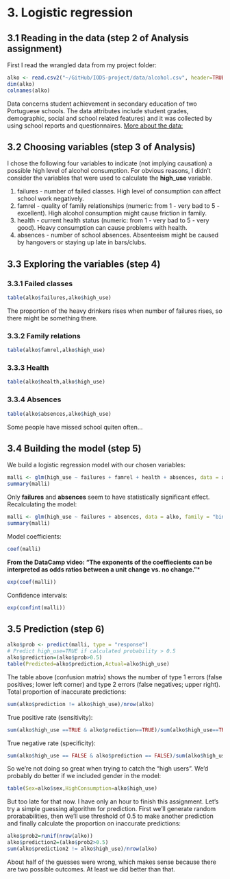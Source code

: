 # 3. Logistic regression 

## 3.1 Reading in the data (step 2 of Analysis assignment)
First I read the wrangled data from my project folder:
```r
alko <- read.csv2("~/GitHub/IODS-project/data/alcohol.csv", header=TRUE)
dim(alko)
colnames(alko)
```

Data concerns student achievement in secondary education of two Portuguese schools. The data attributes include student grades, demographic, social and school related features) and it was collected by using school reports and questionnaires. 
[More about the data:](https://archive.ics.uci.edu/ml/datasets/Student+Performance)

## 3.2 Choosing variables (step 3 of Analysis)
I chose the following four variables to indicate (not implying causation) a possible high level of alcohol consumption. For obvious reasons, I didn't consider the variables that were used to calculate the **high_use** variable.

1. failures - number of failed classes. High level of consumption can affect school work negatively.  
2. famrel - quality of family relationships (numeric: from 1 - very bad to 5 - excellent). High alcohol consumption might cause friction in family.
3. health - current health status (numeric: from 1 - very bad to 5 - very good). Heavy consumption can cause problems with health.
4. absences - number of school absences. Absenteeism might be caused by hangovers or staying up late in bars/clubs. 

## 3.3 Exploring the variables (step 4)
### 3.3.1 Failed classes

```r
table(alko$failures,alko$high_use)
```
The proportion of the heavy drinkers rises when number of failures rises, so there might be something there.

### 3.3.2 Family relations

```r
table(alko$famrel,alko$high_use)
```

### 3.3.3 Health

```r
table(alko$health,alko$high_use)
```

### 3.3.4 Absences

```r
table(alko$absences,alko$high_use)
```
Some people have missed school quiten often...

## 3.4 Building the model (step 5)
We build a logistic regression model with our chosen variables:
```r
malli <- glm(high_use ~ failures + famrel + health + absences, data = alko, family = "binomial")
summary(malli)
```
Only **failures** and **absences** seem to have statistically significant effect. Recalculating the model:
```r
malli <- glm(high_use ~ failures + absences, data = alko, family = "binomial")
summary(malli)
```


Model coefficients:
```r
coef(malli)
```
**From the DataCamp video: "The exponents of the coeffiecients can be interpreted as odds ratios between a unit change
vs. no change."***
```r
exp(coef(malli))
```

Confidence intervals:
```r
exp(confint(malli))
```

## 3.5 Prediction (step 6)
```r
alko$prob <- predict(malli, type = "response")
# Predict high_use=TRUE if calculated probability > 0.5
alko$prediction=(alko$prob>0.5)
table(Predicted=alko$prediction,Actual=alko$high_use)
```
The table above (confusion matrix) shows the number of type 1 errors (false positives; lower left corner) and type 2 errors (false negatives; upper right).
Total proportion of inaccurate predictions:
```r
sum(alko$prediction != alko$high_use)/nrow(alko)
```
True positive rate (sensitivity):
```r
sum(alko$high_use ==TRUE & alko$prediction==TRUE)/sum(alko$high_use==TRUE)
```

True negative rate (specificity):
```r
sum(alko$high_use == FALSE & alko$prediction == FALSE)/sum(alko$high_use==FALSE)
```
So we're not doing so great when trying to catch the "high users". We'd probably do better if we included gender in the model:
```r
table(Sex=alko$sex,HighConsumption=alko$high_use)

```

But too late for that now. I have only an hour to finish this assignment. Let's try a simple guessing algorithm
for prediction. First we'll generate random prorababilities, then we'll use threshold of 0.5 to make another prediction and finally calculate the proportion on inaccurate predictions:
```r
alko$prob2=runif(nrow(alko))
alko$prediction2=(alko$prob2>0.5)
sum(alko$prediction2 != alko$high_use)/nrow(alko)

```

About half of the guesses were wrong, which makes sense because there are two possible outcomes. At least we did better than that.
